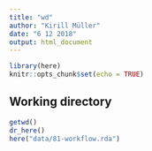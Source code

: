 ```yaml
---
title: "wd"
author: "Kirill Müller"
date: "6 12 2018"
output: html_document
---
```


```r
library(here)
knitr::opts_chunk$set(echo = TRUE)
```

## Working directory

```r
getwd()
dr_here()
here("data/81-workflow.rda")
```

